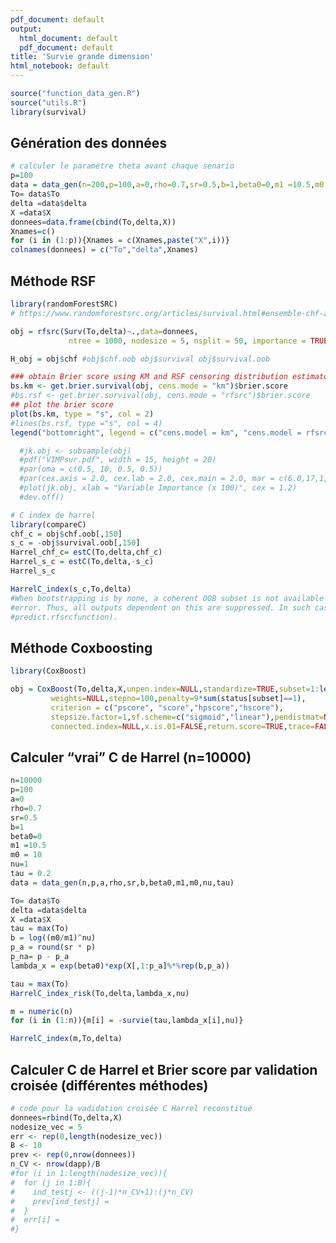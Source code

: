 ```yaml
---
pdf_document: default
output:
  html_document: default
  pdf_document: default
title: 'Survie grande dimension'
html_notebook: default
---
```


```r
source("function_data_gen.R")
source("utils.R")
library(survival)
```

## Génération des données

```r
# calculer le paramètre theta avant chaque senario
p=100
data = data_gen(n=200,p=100,a=0,rho=0.7,sr=0.5,b=1,beta0=0,m1 =10.5,m0 = 10,nu=1,tau = 0.2 )
To= data$To
delta =data$delta
X =data$X
donnees=data.frame(cbind(To,delta,X))
Xnames=c()
for (i in (1:p)){Xnames = c(Xnames,paste("X",i))}
colnames(donnees) = c("To","delta",Xnames)
```

## Méthode RSF

```r
library(randomForestSRC)
# https://www.randomforestsrc.org/articles/survival.html#ensemble-chf-and-survival-function

obj = rfsrc(Surv(To,delta)~.,data=donnees,
             ntree = 1000, nodesize = 5, nsplit = 50, importance = TRUE)

H_obj = obj$chf #obj$chf.oob obj$survival obj$survival.oob

### obtain Brier score using KM and RSF censoring distribution estimators
bs.km <- get.brier.survival(obj, cens.mode = "km")$brier.score
#bs.rsf <- get.brier.survival(obj, cens.mode = "rfsrc")$brier.score
## plot the brier score
plot(bs.km, type = "s", col = 2)
#lines(bs.rsf, type ="s", col = 4)
legend("bottomright", legend = c("cens.model = km", "cens.model = rfsrc"), fill = c(2,4))
```
```r
  #jk.obj <- subsample(obj)
  #pdf("VIMPsur.pdf", width = 15, height = 20)
  #par(oma = c(0.5, 10, 0.5, 0.5))
  #par(cex.axis = 2.0, cex.lab = 2.0, cex.main = 2.0, mar = c(6.0,17,1,1), mgp = c(4, 1, 0))
  #plot(jk.obj, xlab = "Variable Importance (x 100)", cex = 1.2)
  #dev.off()
```  
  
```r
# C index de harrel
library(compareC)
chf_c = obj$chf.oob[,150]
s_c = -obj$survival.oob[,150]
Harrel_chf_c= estC(To,delta,chf_c)
Harrel_s_c = estC(To,delta,-s_c)
Harrel_s_c

HarrelC_index(s_c,To,delta)
#When bootstrapping is by none, a coherent OOB subset is not available to assess prediction
#error. Thus, all outputs dependent on this are suppressed. In such cases, prediction error is only available via classical cross-validation (the user will need to use the
#predict.rfsrcfunction).
```

## Méthode Coxboosting

```r
library(CoxBoost)

obj = CoxBoost(To,delta,X,unpen.index=NULL,standardize=TRUE,subset=1:length(time),
         weights=NULL,stepno=100,penalty=9*sum(status[subset]==1),
         criterion = c("pscore", "score","hpscore","hscore"),
         stepsize.factor=1,sf.scheme=c("sigmoid","linear"),pendistmat=NULL,
         connected.index=NULL,x.is.01=FALSE,return.score=TRUE,trace=FALSE) 


```

## Calculer "vrai" C de Harrel (n=10000)

```r
n=10000
p=100
a=0
rho=0.7
sr=0.5
b=1
beta0=0
m1 =10.5
m0 = 10
nu=1
tau = 0.2
data = data_gen(n,p,a,rho,sr,b,beta0,m1,m0,nu,tau)

To= data$To
delta =data$delta
X =data$X
tau = max(To)
b = log((m0/m1)^nu)
p_a = round(sr * p)
p_na= p - p_a
lambda_x = exp(beta0)*exp(X[,1:p_a]%*%rep(b,p_a))

tau = max(To)
HarrelC_index_risk(To,delta,lambda_x,nu)

m = numeric(n)
for (i in (1:n)){m[i] = -survie(tau,lambda_x[i],nu)}

HarrelC_index(m,To,delta)
```

## Calculer C de Harrel et Brier score par validation croisée (différentes méthodes)

```r
# code pour la vadidation croisée C Harrel reconstitué
donnees=rbind(To,delta,X)
nodesize_vec = 5
err <- rep(0,length(nodesize_vec))
B <- 10
prev <- rep(0,nrow(donnees))
n_CV <- nrow(dapp)/B
#for (i in 1:length(nodesize_vec)){
#  for (j in 1:B){
#    ind_testj <- ((j-1)*n_CV+1):(j*n_CV)
#    prev[ind_testj] =
#  }
#  err[i] = 
#}


```
